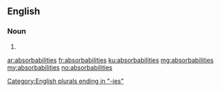 ==English==

===Noun===
{{head|en|plural}}

# {{plural of|absorbability|lang=en}}

[[Category:English plurals ending in "-ies"]]

[[ar:absorbabilities]]
[[fr:absorbabilities]]
[[ku:absorbabilities]]
[[mg:absorbabilities]]
[[my:absorbabilities]]
[[no:absorbabilities]]